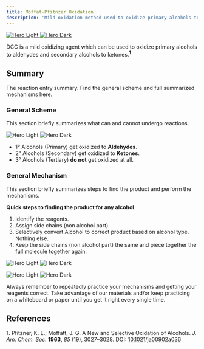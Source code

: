 ```yaml
---
title: Moffat-Pfitnzer Oxidation
description: 'Mild oxidation method used to oxidize primary alcohols to aldehydes and secondary alcohols to ketones.'
---
```


<a href="" target="_blank" rel="noopener noreferrer">
  <img
    noZoom
    className="block dark:hidden -mt-0"
    src="/images/moffat-pfitnzer-oxidation/DCCReagentOverviewFixL.png"
    alt="Hero Light"
  />
  <img
    noZoom
    className="hidden dark:block -mt-0"
    src="/images/moffat-pfitnzer-oxidation/DCCReagentOverviewFixD.png"
    alt="Hero Dark"
  />
</a>

DCC is a mild oxidizing agent which can be used to oxidize primary alcohols to aldehydes and secondary alcohols to ketones.<sup>**1**</sup>

## Summary

The reaction entry summary. Find the general scheme and full summarized mechanisms here.

### General Scheme

This section briefly summarizes what can and cannot undergo reactions.

<img
  className="block dark:hidden"
  src="/images/moffat-pfitnzer-oxidation/sumlight.png"
  alt="Hero Light"
/>
<img
  className="hidden dark:block"
  src="/images/moffat-pfitnzer-oxidation/sumdark.png"
  alt="Hero Dark"
/>

- 1° Alcohols (Primary) get oxidized to **Aldehydes**.
- 2° Alcohols (Secondary) get oxidized to **Ketones**.
- 3° Alcohols (Tertiary) **do not** get oxidized at all.

### General Mechanism

This section briefly summarizes steps to find the product and perform the mechanisms.

**Quick steps to finding the product for any alcohol**
1. Identify the reagents.
2. Assign side chains (non alcohol part).
3. Selectively convert Alcohol to correct product based on alcohol type. Nothing else.
4. Keep the side chains (non alcohol part) the same and piece together the full molecule together again.

<Accordion title="Full Primary Alcohol to Aldehyde Mechanism">
  
<img
        className="block dark:hidden"
        src="/images/moffat-pfitnzer-oxidation/PrimLight.png"
        alt="Hero Light"
        title=""
      />
      <img
        className="hidden dark:block"
        src="/images/moffat-pfitnzer-oxidation/PrimDark.png"
        alt="Hero Dark"
        title=""
      />

</Accordion>

<Accordion title="Full Secondary Alcohol to Ketone Mechanism">
  
<img
        className="block dark:hidden"
        src="/images/moffat-pfitnzer-oxidation/SecLightMf.png"
        alt="Hero Light"
        title=""
      />
      <img
        className="hidden dark:block"
        src="/images/moffat-pfitnzer-oxidation/SecDarkMf.png"
        alt="Hero Dark"
        title=""
      />

</Accordion>

<Tip>Always remember to repeatedly practice your mechanisms and getting your reagents correct. Take advantage of our materials and/or keep practicing on a whiteboard or paper until you get it right every single time. </Tip>

## References

<p>
  1. Pfitzner, K. E.; Moffatt, J. G. A New and Selective Oxidation of Alcohols.
  <i>J. Am. Chem. Soc.</i> <b>1963</b>, <i>85</i> (19), 3027–3028.
  DOI: <a href="https://doi.org/10.1021/ja00902a036">10.1021/ja00902a036</a>
</p>
